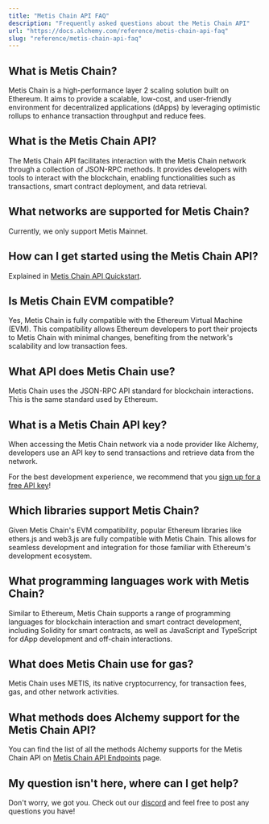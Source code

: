 ```yaml
---
title: "Metis Chain API FAQ"
description: "Frequently asked questions about the Metis Chain API"
url: "https://docs.alchemy.com/reference/metis-chain-api-faq"
slug: "reference/metis-chain-api-faq"
---
```



## What is Metis Chain?

Metis Chain is a high-performance layer 2 scaling solution built on Ethereum. It aims to provide a scalable, low-cost, and user-friendly environment for decentralized applications (dApps) by leveraging optimistic rollups to enhance transaction throughput and reduce fees.

## What is the Metis Chain API?

The Metis Chain API facilitates interaction with the Metis Chain network through a collection of JSON-RPC methods. It provides developers with tools to interact with the blockchain, enabling functionalities such as transactions, smart contract deployment, and data retrieval.

## What networks are supported for Metis Chain?

Currently, we only support Metis Mainnet.

## How can I get started using the Metis Chain API?

Explained in [Metis Chain API Quickstart](/reference/metis-chain-api-quickstart).

## Is Metis Chain EVM compatible?

Yes, Metis Chain is fully compatible with the Ethereum Virtual Machine (EVM). This compatibility allows Ethereum developers to port their projects to Metis Chain with minimal changes, benefiting from the network's scalability and low transaction fees.

## What API does Metis Chain use?

Metis Chain uses the JSON-RPC API standard for blockchain interactions. This is the same standard used by Ethereum.

## What is a Metis Chain API key?

When accessing the Metis Chain network via a node provider like Alchemy, developers use an API key to send transactions and retrieve data from the network.

For the best development experience, we recommend that you [sign up for a free API key](https://dashboard.alchemy.com/signup/)!

## Which libraries support Metis Chain?

Given Metis Chain's EVM compatibility, popular Ethereum libraries like ethers.js and web3.js are fully compatible with Metis Chain. This allows for seamless development and integration for those familiar with Ethereum's development ecosystem.

## What programming languages work with Metis Chain?

Similar to Ethereum, Metis Chain supports a range of programming languages for blockchain interaction and smart contract development, including Solidity for smart contracts, as well as JavaScript and TypeScript for dApp development and off-chain interactions.

## What does Metis Chain use for gas?

Metis Chain uses METIS, its native cryptocurrency, for transaction fees, gas, and other network activities.

## What methods does Alchemy support for the Metis Chain API?

You can find the list of all the methods Alchemy supports for the Metis Chain API on [Metis Chain API Endpoints](/reference/metis-chain-api-endpoints) page.

## My question isn't here, where can I get help?

Don't worry, we got you. Check out our [discord](https://alchemy.com/discord) and feel free to post any questions you have!
